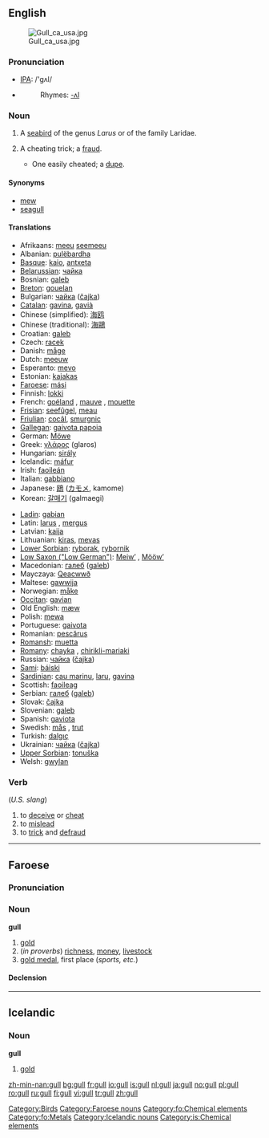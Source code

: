 ==English==
[[Image:Gull ca usa.jpg|thumb]]

===Pronunciation===
*[[w:IPA|IPA]]: /'gʌl/
*{{audio|en-us-gull.ogg|Audio (US)}}
*:Rhymes: [[Rhymes:English:-ʌl|-ʌl]]

===Noun===
{{en-noun}}

# A [[seabird]] of the genus ''Larus'' or of the family Laridae.
# {{slang}} A cheating trick; a [[fraud]].
#* One easily cheated; a [[dupe]].

====Synonyms====
*[[mew]]
*[[seagull]]

====Translations====
{{trans-top|seabird}}
*Afrikaans: [[meeu]] [[seemeeu]]
*Albanian: [[pulëbardha]]
*[[Basque]]: [[kaio]], [[antxeta]]
*[[Belarussian]]: [[чайка]]
*Bosnian: [[galeb]]
*[[Breton]]: [[gouelan]]
*Bulgarian: [[чайка]] ([[čajka]])
*[[Catalan]]: [[gavina]], [[gavià]]
*Chinese (simplified): [[海]][[鸥]]
*Chinese (traditional): [[海]][[鷗]]
*Croatian: [[galeb]]
*Czech: [[racek]]
*Danish: [[måge]]
*Dutch: [[meeuw]] {{f}}
*Esperanto: [[mevo]]
*Estonian: [[kajakas]]
*[[Faroese]]: [[mási]]
*Finnish: [[lokki]]
*French: [[goéland]] {{m}}, [[mauve]] {{f}}, [[mouette]] {{f}}
*[[Frisian]]: [[seefûgel]], [[meau]] {{f}}
*[[Friulian]]: [[cocâl]], [[smurgnic]]
*[[Gallegan]]: [[gaivota papoia]]
*German: [[Möwe]] {{f}}
*Greek: [[γλάρος]] (glaros)
*Hungarian: [[sirály]]
*Icelandic: [[máfur]]
*Irish: [[faoileán]]
*Italian: [[gabbiano]] {{m}}
*Japanese: [[鴎]] ([[カモメ]], kamome)
*Korean: [[갈매기]] (galmaegi)
{{trans-mid}}
*[[Ladin]]: [[gabian]]
*Latin: [[larus]] {{m}}, [[mergus]] {{m}}
*Latvian: [[kaija]]
*Lithuanian: [[kiras]], [[mevas]]
*[[Lower Sorbian]]: [[ryborak]], [[rybornik]]
*[[Low Saxon ("Low German")]]: [[Meiw’]] {{f}}, [[Mööw’]] {{f}}
*Macedonian: [[галеб]] ([[galeb]])
*Mayczaya: [[Qeacwwð]]
*Maltese: [[gawwija]]
*Norwegian: [[måke]] {{f}}
*[[Occitan]]: [[gavian]]
*Old English: [[mæw]]
*Polish: [[mewa]] {{g|Polish}}
*Portuguese: [[gaivota]]
*Romanian: [[pescăruş]]
*[[Romansh]]: [[muetta]]
*[[Romany]]: [[chayka]] {{f}}, [[chirikli-mariaki]] {{f}}
*Russian: [[чайка]] ([[čajka]]) {{g|Russian}}
*[[Sami]]: [[báiski]]
*[[Sardinian]]: [[cau marinu]], [[laru]], [[gavina]]
*Scottish: [[faoileag]]
*Serbian: [[галеб]] ([[galeb]])
*Slovak: [[čajka]]
*Slovenian: [[galeb]]  {{m}}
*Spanish: [[gaviota]] {{f}}
*Swedish: [[mås]] {{c}}, [[trut]] {{c}}
*Turkish: [[dalgıç]]
*Ukrainian: [[чайка]] ([[čajka]])
*[[Upper Sorbian]]: [[tonuška]]
*Welsh: [[gwylan]]
{{trans-bottom}}

===Verb===
{{en-verb}} (''U.S. slang'')

# to [[deceive]] or [[cheat]]
# to [[mislead]]
# to [[trick]] and [[defraud]]

[[Category:Birds]]

----

==Faroese==

===Pronunciation===
{{IPA|[gʊdl]}}

===Noun===
'''gull''' {{n}} {{s}}

# [[gold]]
# (''in proverbs'') [[richness]], [[money]], [[livestock]]
# [[gold medal]], first place (''sports, etc.'')

====Declension====
{{fo-decl-noun-n9-s|gu|l}}

[[Category:Faroese nouns]]
[[Category:fo:Chemical elements]]
[[Category:fo:Metals]]

----

==Icelandic==

===Noun===
'''gull''' {{n}}

# [[gold]]

[[Category:Icelandic nouns]]
[[Category:is:Chemical elements]]

[[zh-min-nan:gull]]
[[bg:gull]]
[[fr:gull]]
[[io:gull]]
[[is:gull]]
[[nl:gull]]
[[ja:gull]]
[[no:gull]]
[[pl:gull]]
[[ro:gull]]
[[ru:gull]]
[[fi:gull]]
[[vi:gull]]
[[tr:gull]]
[[zh:gull]]